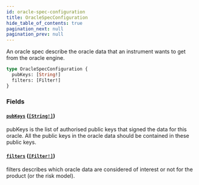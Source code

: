 ```yaml
---
id: oracle-spec-configuration
title: OracleSpecConfiguration
hide_table_of_contents: true
pagination_next: null
pagination_prev: null
---
```



An oracle spec describe the oracle data that an instrument wants to get from the
oracle engine.

```graphql
type OracleSpecConfiguration {
  pubKeys: [String!]
  filters: [Filter!]
}
```


### Fields

#### [`pubKeys`](#) ([`[String!]`](/docs/testnet/graphql/scalars/string))

pubKeys is the list of authorised public keys that signed the data for this
oracle. All the public keys in the oracle data should be contained in these
public keys.


#### [`filters`](#) ([`[Filter!]`](/docs/testnet/graphql/objects/filter))

filters describes which oracle data are considered of interest or not for
the product (or the risk model).




